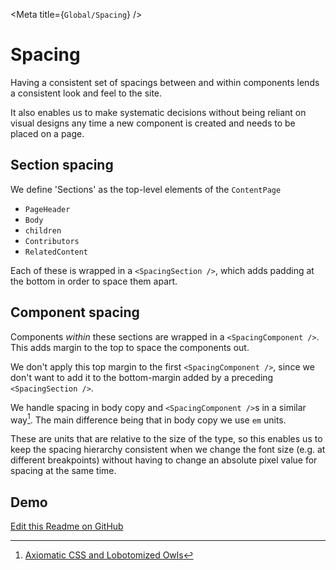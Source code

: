 
<Meta title={`Global/Spacing`} />

# Spacing

Having a consistent set of spacings between and within components lends a consistent look and feel to the site.

It also enables us to make systematic decisions without being reliant on visual designs any time a new component is created and needs to be placed on a page.

## Section spacing

We define 'Sections' as the top-level elements of the `ContentPage`
- `PageHeader`
- `Body`
- `children`
- `Contributors`
- `RelatedContent`

Each of these is wrapped in a `<SpacingSection />`, which adds padding at the bottom in order to space them apart.

## Component spacing

Components _within_ these sections are wrapped in a `<SpacingComponent />`. This adds margin to the top to space the components out.

We don't apply this top margin to the first `<SpacingComponent />`, since we don't want to add it to the bottom-margin added by a preceding `<SpacingSection />`.

We handle spacing in body copy and `<SpacingComponent />`s in a similar way[^1]. The main difference being that in body copy we use `em` units.

These are units that are relative to the size of the type, so this enables us to keep the spacing hierarchy consistent when we change the font size (e.g. at different breakpoints) without having to change an absolute pixel value for spacing at the same time.

## Demo

<Spacing />

[^1]: [Axiomatic CSS and Lobotomized Owls](https://alistapart.com/article/axiomatic-css-and-lobotomized-owls)

[Edit this Readme on GitHub](https://github.com/wellcometrust/wellcomecollection.org/blob/main/cardigan/stories/global/spacing/spacing.stories.mdx)
